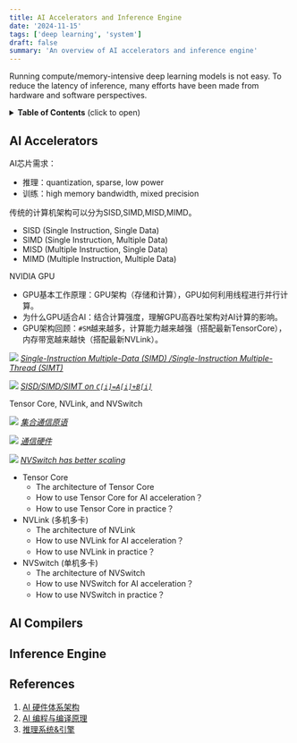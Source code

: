 ```yaml
---
title: AI Accelerators and Inference Engine
date: '2024-11-15'
tags: ['deep learning', 'system']
draft: false
summary: 'An overview of AI accelerators and inference engine'
---
```

Running compute/memory-intensive deep learning models is not easy. To reduce the latency of inference, many efforts have been made from hardware and software perspectives.

<details>
<summary><b>Table of Contents</b> (click to open)</summary>

- [AI Accelerators](#ai-accelerators)
- [AI Compilers](#ai-compilers)
- [Inference Engine](#inference-engine)
- [References](#references)

</details>

## AI Accelerators

AI芯片需求：
- 推理：quantization, sparse, low power
- 训练：high memory bandwidth, mixed precision

传统的计算机架构可以分为SISD,SIMD,MISD,MIMD。
- SISD (Single Instruction, Single Data)
- SIMD (Single Instruction, Multiple Data)
- MISD (Multiple Instruction, Single Data)
- MIMD (Multiple Instruction, Multiple Data)

NVIDIA GPU
- GPU基本工作原理：GPU架构（存储和计算），GPU如何利用线程进行并行计算。
- 为什么GPU适合AI：结合计算强度，理解GPU高吞吐架构对AI计算的影响。
- GPU架构回顾：`#SM`越来越多，计算能力越来越强（搭配最新TensorCore），内存带宽越来越快（搭配最新NVLink）。

![](https://chenzomi12.github.io/_images/01introduction02.png)
_[Single-Instruction Multiple-Data (SIMD) /Single-Instruction Multiple-Thread (SIMT)](https://chenzomi12.github.io/02Hardware07Thought/01Introduction.html)_

![](https://chenzomi12.github.io/_images/03SPMT10.png)
_[SISD/SIMD/SIMT on `C[i]=A[i]+B[i]`](https://chenzomi12.github.io/02Hardware07Thought/03SPMT.html)_

Tensor Core, NVLink, and NVSwitch

![](https://chenzomi12.github.io/_images/04BasicNvlink04.png)
_[集合通信原语](https://chenzomi12.github.io/02Hardware04NVIDIA/04BasicNvlink.html)_

![](https://chenzomi12.github.io/_images/04BasicNvlink02.png)
_[通信硬件](https://chenzomi12.github.io/02Hardware04NVIDIA/04BasicNvlink.html)_

![](https://chenzomi12.github.io/_images/06DeepNvswitch09.png)
_[NVSwitch has better scaling](https://chenzomi12.github.io/02Hardware04NVIDIA/06DeepNvswitch.html)_

- Tensor Core
    - The architecture of Tensor Core
    - How to use Tensor Core for AI acceleration？ 
    - How to use Tensor Core in practice？
- NVLink (多机多卡)
    - The architecture of NVLink
    - How to use NVLink for AI acceleration？
    - How to use NVLink in practice？
- NVSwitch (单机多卡)
    - The architecture of NVSwitch
    - How to use NVSwitch for AI acceleration？
    - How to use NVSwitch in practice？

## AI Compilers

## Inference Engine

## References
1. [AI 硬件体系架构](https://chenzomi12.github.io/02Hardware/README.html)
2. [AI 编程与编译原理](https://chenzomi12.github.io/03Compiler/README.html)
3. [推理系统&引擎](https://chenzomi12.github.io/04Inference/README.html) 